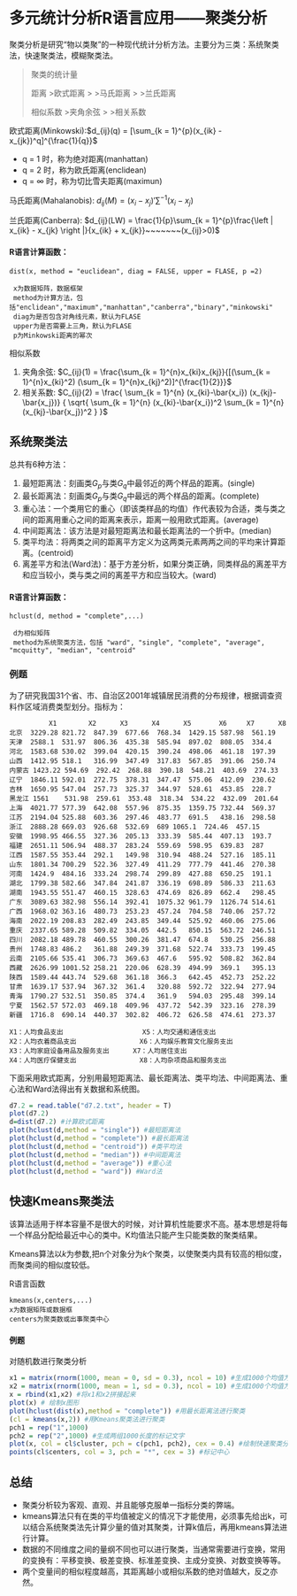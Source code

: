多元统计分析R语言应用——聚类分析
=================================

聚类分析是研究“物以类聚”的一种现代统计分析方法。主要分为三类：系统聚类法，快速聚类法，模糊聚类法。

>聚类的统计量
>
>距离
>>欧式距离
>>
>>马氏距离
>>
>>兰氏距离
>
>相似系数
>>夹角余弦
>>
>>相关系数

欧式距离(Minkowski):$d_{ij}(q) = [\sum_{k = 1}^{p}(x_{ik} - x_{jk})^q]^{\frac{1}{q}}$

* q = 1 时，称为绝对距离(manhattan)
* q = 2 时，称为欧氏距离(enclidean)
* q = $\infty$ 时，称为切比雪夫距离(maximun)

马氏距离(Mahalanobis): $d_{ij}(M) = (x_i - x_j)'{\sum}^{-1} (x_i - x_j)$

兰氏距离(Canberra): $d_{ij}(LW) = \frac{1}{p}\sum_{k = 1}^{p}\frac{\left | x_{ik} - x_{jk} \right |}{x_{ik} + x_{jk}}~~~~~~~(x_{ij}>0)$

#### R语言计算函数：
```text
dist(x, method = "euclidean", diag = FALSE, upper = FLASE, p =2)

 x为数据矩阵，数据框架
 method为计算方法，包括"enclidean","maximum","manhattan","canberra","binary","minkowski"
 diag为是否包含对角线元素，默认为FLASE
 upper为是否需要上三角，默认为FLASE
 p为Minkowski距离的幂次
```
相似系数

1. 夹角余弦: $C_{ij}(1) = \frac{\sum_{k = 1}^{n}x_{ki}x_{kj}}{[(\sum_{k = 1}^{n}x_{ki}^2) (\sum_{k = 1}^{n}x_{kj}^2)]^{\frac{1}{2}}}$
2. 相关系数: $C_{ij}(2) = \frac{ \sum_{k = 1}^{n}  (x_{ki}-\bar{x_i})  (x_{kj}-\bar{x_j})}
                 { \sqrt{  \sum_{k = 1}^{n} (x_{ki}-\bar{x_i})^2  \sum_{k = 1}^{n} (x_{kj}-\bar{x_j})^2  } }$

系统聚类法
----------

总共有6种方法：

1. 最短距离法：刻画类$G_p$与类$G_q$中最邻近的两个样品的距离。(single)
2. 最长距离法：刻画类$G_p$与类$G_q$中最远的两个样品的距离。(complete)
3. 重心法：一个类用它的重心（即该类样品的均值）作代表较为合适，类与类之间的距离用重心之间的距离来表示，距离一般用欧式距离。(average)
4. 中间距离法：该方法是对最短距离法和最长距离法的一个折中。(median)
5. 类平均法：将两类之间的距离平方定义为这两类元素两两之间的平均来计算距离。(centroid)
6. 离差平方和法(Ward法)：基于方差分析，如果分类正确，同类样品的离差平方和应当较小，类与类之间的离差平方和应当较大。(ward)

#### R语言计算函数：
```text
hclust(d, method = "complete",...)

 d为相似矩阵
 method为系统聚类方法，包括 "ward", "single", "complete", "average", "mcquitty", "median", "centroid"
```

### 例题

为了研究我国31个省、市、自治区2001年城镇居民消费的分布规律，根据调查资料作区域消费类型划分。指标为：
```text
          X1	    X2	    X3	    X4	    X5	     X6	    X7	    X8
北京	3229.28	821.72	847.39	677.66	768.34	1429.15	587.98	561.19
天津	2588.1	531.97	806.36	435.38	585.94	897.02	808.05	334.4
河北	1583.68	530.02	399.04	420.15	390.24	498.06	461.18	197.39
山西	1412.95	518.1	316.99	347.49	317.83	567.85	391.06	250.74
内蒙古	1423.22	594.69	292.42	268.88	390.18	548.21	403.69	274.33
辽宁	1846.11	592.01	272.75	378.31	347.47	575.06	412.09	230.62
吉林	1650.95	547.04	257.73	325.37	344.97	528.61	453.85	228.7
黑龙江	1561	531.98	259.61	353.48	318.34	534.22	432.09	201.64
上海	4021.77	577.39	642.08	557.96	875.35	1359.75	732.44	569.37
江苏	2194.04	525.88	603.36	297.46	483.77	691.5	438.16	298.58
浙江	2888.28	669.03	926.68	532.69	689	1065.1	724.46	457.15
安徽	1998.95	466.55	327.36	205.13	333.39	585.44	407.13	193.7
福建	2651.11	506.94	488.37	283.24	559.69	598.95	639.83	287
江西	1587.55	353.44	292.1	149.98	310.94	488.24	527.16	185.11
山东	1801.34	700.29	522.36	327.49	411.29	777.79	441.46	270.38
河南	1424.9	484.16	333.24	298.74	299.89	427.88	650.25	191.1
湖北	1799.38	582.66	347.84	241.87	336.19	698.89	586.33	211.63
湖南	1943.55	551.47	460.15	328.63	474.69	826.89	662.4	298.45
广东	3089.63	382.98	556.14	392.41	1075.32	961.79	1126.74	514.61
广西	1968.02	363.16	480.73	253.23	457.24	704.58	740.06	257.72
海南	2022.19	208.83	282.49	243.85	349.44	525.92	460.06	275.06
重庆	2337.65	589.28	509.82	334.05	442.5	850.15	563.72	246.51
四川	2082.18	489.78	460.55	300.26	381.47	674.8	530.25	256.88
贵州	1748.83	486.2	361.88	249.39	371.68	522.74	333.73	199.45
云南	2105.66	535.41	306.73	369.63	467.6	595.92	508.82	362.84
西藏	2626.99	1001.52	258.21	220.06	628.39	494.99	369.1	395.13
陕西	1589.44	443.74	529.68	361.18	366.3	642.45	452.73	252.22
甘肃	1639.17	537.94	367.32	361.4	320.88	592.72	322.94	277.94
青海	1790.27	532.51	350.85	374.4	361.9	594.03	295.48	399.14
宁夏	1562.57	572.03	469.18	409.96	437.72	542.39	323.16	278.39
新疆	1716.8	690.14	440.37	302.82	406.72	626.58	474.61	273.37

X1：人均食品支出                    X5：人均交通和通信支出
X2：人均衣着商品支出                X6：人均娱乐教育文化服务支出
X3：人均家庭设备用品及服务支出      X7：人均居住支出
X4：人均医疗保健支出                X8：人均杂项商品和服务支出
```

下面采用欧式距离，分别用最短距离法、最长距离法、类平均法、中间距离法、重心法和Ward法得出有关数据和系统图。

```r
d7.2 = read.table("d7.2.txt", header = T)
plot(d7.2)
d=dist(d7.2) #计算欧式距离
plot(hclust(d,method = "single")) #最短距离法
plot(hclust(d,method = "complete")) #最长距离法
plot(hclust(d,method = "centroid")) #类平均法
plot(hclust(d,method = "median")) #中间距离法
plot(hclust(d,method = "average")) #重心法
plot(hclust(d,method = "ward")) #Ward法
```

快速Kmeans聚类法
----------------

该算法适用于样本容量不是很大的时候，对计算机性能要求不高。基本思想是将每一个样品分配给最近中心的类中。K均值法只能产生只能类数的聚类结果。

Kmeans算法以$k$为参数,把n个对象分为$k$个聚类，以使聚类内具有较高的相似度，而聚类间的相似度较低。

R语言函数

```text
kmeans(x,centers,...)
x为数据矩阵或数据框
centers为聚类数或出事聚类中心
```

#### 例题

对随机数进行聚类分析

```r
x1 = matrix(rnorm(1000, mean = 0, sd = 0.3), ncol = 10) #生成1000个均值为0，标准差为0.3的10列100行的正态随机矩阵。
x2 = matrix(rnorm(1000, mean = 1, sd = 0.3), ncol = 10) #生成1000个均值为1，标准差为0.3的10列100行的正态随机矩阵。
x = rbind(x1,x2) #将x1和x2拼接起来
plot(x) # 绘制x图形
plot(hclust(dist(x),method = "complete")) #用最长距离法进行聚类
(cl = kmeans(x,2)) #用Kmeans聚类法进行聚类
pch1 = rep("1",1000)
pch2 = rep("2",1000) #生成两组1000长度的标记文字
plot(x, col = cl$cluster, pch = c(pch1, pch2), cex = 0.4) #绘制快速聚类分析的结果图，并标记结果
points(cl$centers, col = 3, pch = "*", cex = 3) #标记中心
```

总结
----

* 聚类分析较为客观、直观、并且能够克服单一指标分类的弊端。
* kmeans算法只有在类的平均值被定义的情况下才能使用，必须事先给出k，可以结合系统聚类法先计算少量的值对其聚类，计算k值后，再用kmeans算法进行计算。
* 数据的不同维度之间的量纲不同也可以进行聚类，当通常需要进行变换，常用的变换有：平移变换、极差变换、标准差变换、主成分变换、对数变换等等。
* 两个变量间的相似程度越高，其距离越小或相似系数的绝对值越大，反之亦然。

